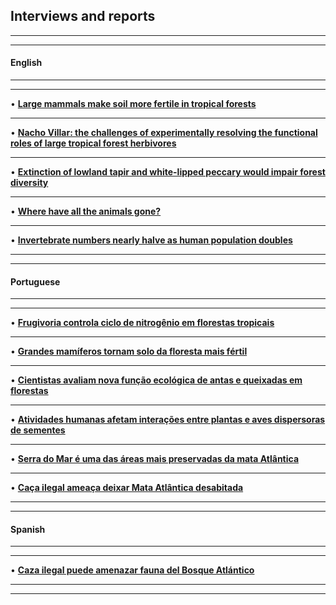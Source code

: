 ## **Interviews and reports**

___________________________________________________________________________________________________

___________________________________________________________________________________________________

#### **English**

___________________________________________________________________________________________________

___________________________________________________________________________________________________


• [**Large mammals make soil more fertile in tropical forests**](https://www.britishecologicalsociety.org/large-mammals-make-soil-more-fertile-in-tropical-forests/)

___________________________________________________________________________________________________


• [**Nacho Villar: the challenges of experimentally resolving the functional roles of large tropical forest herbivores**](https://functionalecologists.com/2020/12/10/nacho-villar-the-challenges-of-experimentally-resolving-the-functional-roles-of-large-tropical-forest-herbivores/)

___________________________________________________________________________________________________


• [**Extinction of lowland tapir and white-lipped peccary would impair forest diversity**](https://www.eurekalert.org/pub_releases/2019-11/fda-eol110419.php)

___________________________________________________________________________________________________


• [**Where have all the animals gone?**](https://www.washingtonpost.com/news/achenblog/wp/2014/07/24/where-have-all-the-animals-gone/)

___________________________________________________________________________________________________


• [**Invertebrate numbers nearly halve as human population doubles**](https://phys.org/news/2014-07-invertebrate-halve-human-population.html)

___________________________________________________________________________________________________

___________________________________________________________________________________________________

#### **Portuguese**

___________________________________________________________________________________________________

___________________________________________________________________________________________________


• [**Frugivoria controla ciclo de nitrogênio em florestas tropicais**](https://www.biota.org.br/frugivoria-controla-ciclo-de-nitrogenio-em-florestas-tropicais/)

___________________________________________________________________________________________________


• [**Grandes mamíferos tornam solo da floresta mais fértil**](https://agencia.fapesp.br/grandes-mamiferos-tornam-solo-da-floresta-mais-fertil/34879/?fbclid=IwAR1kqTi6uHwtBs-biU9HZhy9cDdLiFDbFi7OFrVZn9hqugSJJppqSQ1ozGQ)

___________________________________________________________________________________________________


• [**Cientistas avaliam nova função ecológica de antas e queixadas em florestas**](https://registro.portaldacidade.com/noticias/regiao/cientistas-avaliam-nova-funcao-ecologica-de-antas-e-queixadas-em-florestas-0325)

___________________________________________________________________________________________________


• [**Atividades humanas afetam interações entre plantas e aves dispersoras de sementes**](https://agencia.fapesp.br/atividades-humanas-afetam-interacoes-entre-plantas-e-aves-dispersoras-de-sementes/32963/)

___________________________________________________________________________________________________


• [**Serra do Mar é uma das áreas mais preservadas da mata Atlântica**](http://g1.globo.com/globo-reporter/noticia/2018/06/serra-do-mar-e-uma-das-areas-mais-preservadas-de-mata-atlantica.html)

___________________________________________________________________________________________________


• [**Caça ilegal ameaça deixar Mata Atlântica desabitada**](https://www.oeco.org.br/noticias/caca-ilegal-ameaca-deixar-mata-atlantica-desabitada/)

___________________________________________________________________________________________________

___________________________________________________________________________________________________

#### **Spanish**

___________________________________________________________________________________________________

___________________________________________________________________________________________________


• [**Caza ilegal puede amenazar fauna del Bosque Atlántico**](https://www.scidev.net/america-latina/biodiversidad/noticias/caza-ilegal-puede-amenazar-fauna-del-bosque-atlantico.html)

___________________________________________________________________________________________________

___________________________________________________________________________________________________

